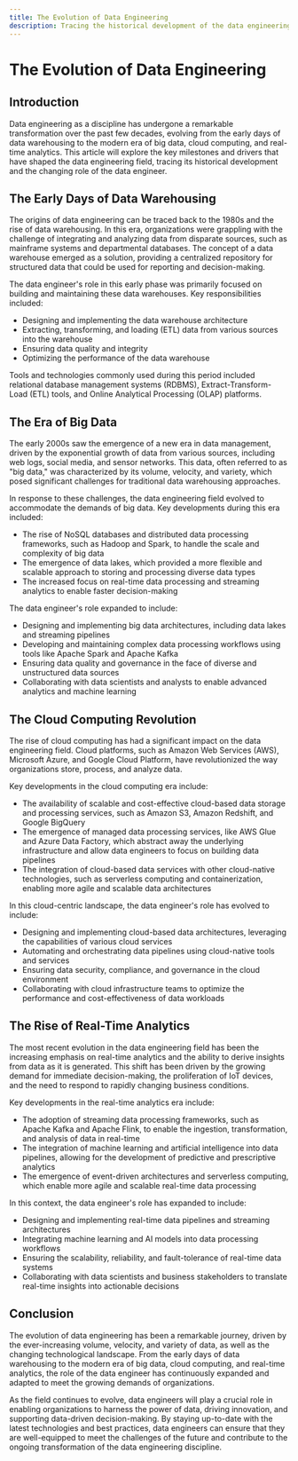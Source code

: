 ```yaml
---
title: The Evolution of Data Engineering
description: Tracing the historical development of the data engineering field.
---
```


# The Evolution of Data Engineering

## Introduction

Data engineering as a discipline has undergone a remarkable transformation over the past few decades, evolving from the early days of data warehousing to the modern era of big data, cloud computing, and real-time analytics. This article will explore the key milestones and drivers that have shaped the data engineering field, tracing its historical development and the changing role of the data engineer.

## The Early Days of Data Warehousing

The origins of data engineering can be traced back to the 1980s and the rise of data warehousing. In this era, organizations were grappling with the challenge of integrating and analyzing data from disparate sources, such as mainframe systems and departmental databases. The concept of a data warehouse emerged as a solution, providing a centralized repository for structured data that could be used for reporting and decision-making.

The data engineer's role in this early phase was primarily focused on building and maintaining these data warehouses. Key responsibilities included:

- Designing and implementing the data warehouse architecture
- Extracting, transforming, and loading (ETL) data from various sources into the warehouse
- Ensuring data quality and integrity
- Optimizing the performance of the data warehouse

Tools and technologies commonly used during this period included relational database management systems (RDBMS), Extract-Transform-Load (ETL) tools, and Online Analytical Processing (OLAP) platforms.

## The Era of Big Data

The early 2000s saw the emergence of a new era in data management, driven by the exponential growth of data from various sources, including web logs, social media, and sensor networks. This data, often referred to as "big data," was characterized by its volume, velocity, and variety, which posed significant challenges for traditional data warehousing approaches.

In response to these challenges, the data engineering field evolved to accommodate the demands of big data. Key developments during this era included:

- The rise of NoSQL databases and distributed data processing frameworks, such as Hadoop and Spark, to handle the scale and complexity of big data
- The emergence of data lakes, which provided a more flexible and scalable approach to storing and processing diverse data types
- The increased focus on real-time data processing and streaming analytics to enable faster decision-making

The data engineer's role expanded to include:

- Designing and implementing big data architectures, including data lakes and streaming pipelines
- Developing and maintaining complex data processing workflows using tools like Apache Spark and Apache Kafka
- Ensuring data quality and governance in the face of diverse and unstructured data sources
- Collaborating with data scientists and analysts to enable advanced analytics and machine learning

## The Cloud Computing Revolution

The rise of cloud computing has had a significant impact on the data engineering field. Cloud platforms, such as Amazon Web Services (AWS), Microsoft Azure, and Google Cloud Platform, have revolutionized the way organizations store, process, and analyze data.

Key developments in the cloud computing era include:

- The availability of scalable and cost-effective cloud-based data storage and processing services, such as Amazon S3, Amazon Redshift, and Google BigQuery
- The emergence of managed data processing services, like AWS Glue and Azure Data Factory, which abstract away the underlying infrastructure and allow data engineers to focus on building data pipelines
- The integration of cloud-based data services with other cloud-native technologies, such as serverless computing and containerization, enabling more agile and scalable data architectures

In this cloud-centric landscape, the data engineer's role has evolved to include:

- Designing and implementing cloud-based data architectures, leveraging the capabilities of various cloud services
- Automating and orchestrating data pipelines using cloud-native tools and services
- Ensuring data security, compliance, and governance in the cloud environment
- Collaborating with cloud infrastructure teams to optimize the performance and cost-effectiveness of data workloads

## The Rise of Real-Time Analytics

The most recent evolution in the data engineering field has been the increasing emphasis on real-time analytics and the ability to derive insights from data as it is generated. This shift has been driven by the growing demand for immediate decision-making, the proliferation of IoT devices, and the need to respond to rapidly changing business conditions.

Key developments in the real-time analytics era include:

- The adoption of streaming data processing frameworks, such as Apache Kafka and Apache Flink, to enable the ingestion, transformation, and analysis of data in real-time
- The integration of machine learning and artificial intelligence into data pipelines, allowing for the development of predictive and prescriptive analytics
- The emergence of event-driven architectures and serverless computing, which enable more agile and scalable real-time data processing

In this context, the data engineer's role has expanded to include:

- Designing and implementing real-time data pipelines and streaming architectures
- Integrating machine learning and AI models into data processing workflows
- Ensuring the scalability, reliability, and fault-tolerance of real-time data systems
- Collaborating with data scientists and business stakeholders to translate real-time insights into actionable decisions

## Conclusion

The evolution of data engineering has been a remarkable journey, driven by the ever-increasing volume, velocity, and variety of data, as well as the changing technological landscape. From the early days of data warehousing to the modern era of big data, cloud computing, and real-time analytics, the role of the data engineer has continuously expanded and adapted to meet the growing demands of organizations.

As the field continues to evolve, data engineers will play a crucial role in enabling organizations to harness the power of data, driving innovation, and supporting data-driven decision-making. By staying up-to-date with the latest technologies and best practices, data engineers can ensure that they are well-equipped to meet the challenges of the future and contribute to the ongoing transformation of the data engineering discipline.